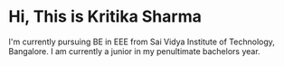 # Hi, This is Kritika Sharma

I'm currently pursuing BE in EEE from Sai Vidya Institute of Technology, Bangalore. I am currently a junior in my penultimate bachelors year.